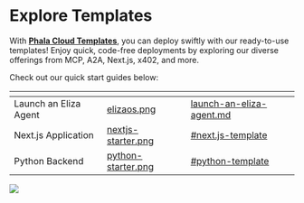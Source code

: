 # Explore Templates



With [**Phala Cloud Templates**](https://cloud.phala.network/templates), you can deploy swiftly with our ready-to-use templates! Enjoy quick, code-free deployments by exploring our diverse offerings from MCP, A2A, Next.js, x402, and more.

Check out our quick start guides below:

<table data-view="cards"><thead><tr><th></th><th data-hidden data-card-cover data-type="files"></th><th data-hidden data-card-target data-type="content-ref"></th></tr></thead><tbody><tr><td>Launch an Eliza Agent</td><td><a href="../../../images/elizaos.png">elizaos.png</a></td><td><a href="launch-an-eliza-agent.md">launch-an-eliza-agent.md</a></td></tr><tr><td>Next.js Application</td><td><a href="../../../images/nextjs-starter.png">nextjs-starter.png</a></td><td><a href="start-from-template.md#next.js-template">#next.js-template</a></td></tr><tr><td>Python Backend</td><td><a href="../../../images/python-starter.png">python-starter.png</a></td><td><a href="start-from-template.md#python-template">#python-template</a></td></tr></tbody></table>

<Frame>
    <img src="/images/image (23).png" />
</Frame>
